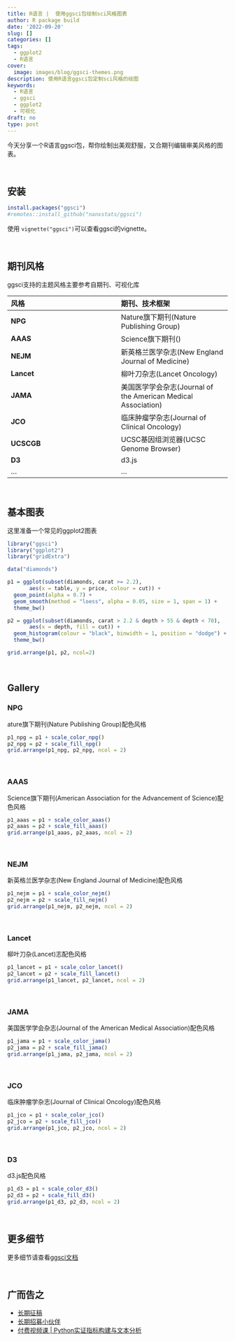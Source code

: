 ```yaml
---
title: R语言 |  使用ggsci包绘制sci风格图表
author: R package build
date: '2022-09-20'
slug: []
categories: []
tags:
  - ggplot2
  - R语言
cover:
  image: images/blog/ggsci-themes.png
description: 使用R语言ggsci包定制sci风格的绘图
keywords:
  - R语言
  - ggsci
  - ggplot2
  - 可视化
draft: no
type: post
---
```


今天分享一个R语言ggsci包，帮你绘制出美观舒服，又合期刊编辑审美风格的图表。

<br>

## 安装

```r
install.packages("ggsci")
#remotes::install_github("nanxstats/ggsci")
```

使用 ``vignette("ggsci")``可以查看ggsci的vignette。


<br>

## 期刊风格

ggsci支持的主题风格主要参考自期刊、可视化库

|风格|期刊、技术框架|
|:---|:---|
|**NPG** |Nature旗下期刊(Nature Publishing Group)|
|**AAAS** | Science旗下期刊()|
|**NEJM** |新英格兰医学杂志(New England Journal of Medicine)|
| **Lancet**  |柳叶刀杂志(Lancet Oncology)|
| **JAMA** |美国医学学会杂志(Journal of the American Medical Association)|
| **JCO** |临床肿瘤学杂志(Journal of Clinical Oncology)|
| **UCSCGB** |UCSC基因组浏览器(UCSC Genome Browser)|
| **D3** |d3.js|
|... |...|

<br>


## 基本图表

这里准备一个常见的ggplot2图表

```r
library("ggsci")
library("ggplot2")
library("gridExtra")

data("diamonds")

p1 = ggplot(subset(diamonds, carat >= 2.2),
       aes(x = table, y = price, colour = cut)) +
  geom_point(alpha = 0.7) +
  geom_smooth(method = "loess", alpha = 0.05, size = 1, span = 1) +
  theme_bw()

p2 = ggplot(subset(diamonds, carat > 2.2 & depth > 55 & depth < 70),
       aes(x = depth, fill = cut)) +
  geom_histogram(colour = "black", binwidth = 1, position = "dodge") +
  theme_bw()

grid.arrange(p1, p2, ncol=2)
```

<br>

## Gallery
### NPG
ature旗下期刊(Nature Publishing Group)配色风格

```r
p1_npg = p1 + scale_color_npg()
p2_npg = p2 + scale_fill_npg()
grid.arrange(p1_npg, p2_npg, ncol = 2)
```


<br>

### AAAS
Science旗下期刊(American Association for the Advancement of Science)配色风格

```r
p1_aaas = p1 + scale_color_aaas()
p2_aaas = p2 + scale_fill_aaas()
grid.arrange(p1_aaas, p2_aaas, ncol = 2)
```

<br>

### NEJM
新英格兰医学杂志(New England Journal of Medicine)配色风格


```r
p1_nejm = p1 + scale_color_nejm()
p2_nejm = p2 + scale_fill_nejm()
grid.arrange(p1_nejm, p2_nejm, ncol = 2)
```
<br>

### Lancet

柳叶刀杂(Lancet)志配色风格

```r
p1_lancet = p1 + scale_color_lancet()
p2_lancet = p2 + scale_fill_lancet()
grid.arrange(p1_lancet, p2_lancet, ncol = 2)
```


<br>

### JAMA
美国医学学会杂志(Journal of the American Medical Association)配色风格

```r
p1_jama = p1 + scale_color_jama()
p2_jama = p2 + scale_fill_jama()
grid.arrange(p1_jama, p2_jama, ncol = 2)
```

<br>

### JCO
临床肿瘤学杂志(Journal of Clinical Oncology)配色风格

```r
p1_jco = p1 + scale_color_jco()
p2_jco = p2 + scale_fill_jco()
grid.arrange(p1_jco, p2_jco, ncol = 2)
```

<br>

### D3

d3.js配色风格

```r
p1_d3 = p1 + scale_color_d3()
p2_d3 = p2 + scale_fill_d3()
grid.arrange(p1_d3, p2_d3, ncol = 2)
```

<br>

## 更多细节

更多细节请查看[ggsci文档](https://nanx.me/ggsci/)

<br>

## 广而告之

-   [长期征稿](https://textdata.cn/blog/call_for_paper/)
-   [长期招募小伙伴](https://textdata.cn/blog/we_need_you/)
-   [付费视频课 \| Python实证指标构建与文本分析](https://textdata.cn/blog/management_python_course/)
